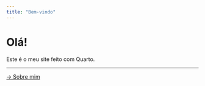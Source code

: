 ```yaml
---
title: "Bem-vindo"
---
```


# Olá!

Este é o meu site feito com Quarto.

---

[→ Sobre mim](/about.html)
